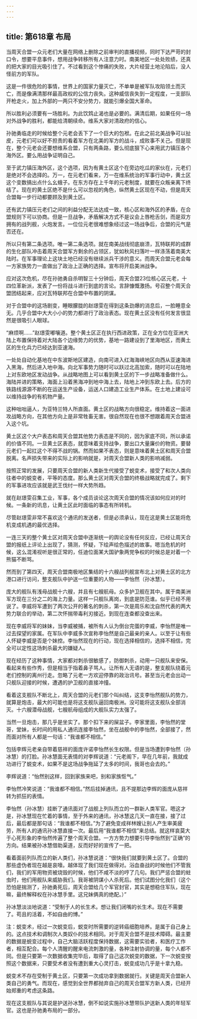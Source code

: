```yaml
---
---
---
```

title: 第618章 布局
---



当周天合盟一众元老们大量在网络上删除之前审判的直播视频，同时下达严苛的封口令，想要平息事件，想用战争转移所有人注意力时。南美地区一处处败绩，还真的把大家的目光吸引住了。不过看到这个惨痛的失败，大片经营土地沦陷后，没人怪前方的军队。

这是一件很危险的事情，世界上的国家力量灭亡，不单单是被军队攻陷领土而灭亡，而是像满清那样最高政权的公信力丧失。这种威信丧失到一定程度，一支部队开枪走火，加上外部的一两只不安分势力，就能引爆全国大革命。

所以胜利必须要有一场胜利。为此饮鸩止渴也是必要的。满清后期，如果任何一场对外战争的胜利，都能给清朝续命。维系大家对清政府的信心。

孙驰勇临走的时候给整个元老会丢下了一个巨大的包袱。在此之前北美战争可以扯皮，元老们可以好不担责的看着军方在北美的军方的战斗，成败事不关己。但是现在，整个元老会还要想维系合盟，只有两条路，要么彻底狠下心来用武力镇压各个海外区。要么用战争证明自己。

至于武力镇压海外区，这个选项，因为有黄土区这个在旁边吃瓜的家伙在，元老们是绝对不会选择的。万一，在元老们看来，万一在维系统治的军事行动中，黄土区这个变数搞出点什么幺蛾子。在东方存在上千年的元老制度，就要在众叛亲离下终结了。现在的黄土区绝不是什么可以忽视的角色，纵然黄土区现在不动，但是周天合盟每一步行动都要顾及到黄土区。

还有武力镇压元老们之间的利益分配无法达成一致，核心区和海外区的矛盾，在合盟规则下可以协商。但是一旦战争，矛盾解决方式不是议会上唇枪舌剑，而是双方拥有的战列舰，火炮发言。一位位元老很难想象经过这一场战争后，合盟的元气是否还在。

所以只有第二条选项。唯一第二条选项。就在南美战线彻底崩溃，瓦特联邦的成群的生化部队冲击着周天合盟军方剩余的占领区，犹如秋风扫落叶一样涤荡着南美大陆时。在军事理论上这块土地已经没有继续派兵干涉的意义。而周天合盟元老会每一方家族势力一直做出了政治上正确的选择。宣布将开启美洲战争。

应对这次危机，尽在孙驰勇自杀明智三十分钟后，周天合盟23位核心区元老，十四位革新派，发表了一份将战斗进行到底的言论。言辞慷慨激扬。号召整个周天合盟团结起来，应对瓦特联邦在合盟中布置的阴谋。

对于合盟中的这场剧变，睡眼朦胧的赵璟雯在得到这条劲爆的消息后，一脸睡意全无。几乎合盟中大大小小的势力都进行了政治表态。现在黄土区没有任何发言很显然是很吸引人眼球。

“麻烦啊……”赵璟雯嘟嚷道。整个黄土区正在执行西进政策，正在全方位在亚洲大陆上布置保持着对大陆各个边缘势力的优势，基地一路建设到了里海地区，而黄土区的生化兵力已经达到亚速海。

一处处自动化基地在中东波斯地区建造，向南可进入红海海峡地区向西从亚速海进入黑海，然后进入地中海。向北军事势力随时可以跃过北高加索，随时可以在陆地上对东欧地区发动战争。从战略地图上可以看到黄土区的下一步战略准备做什么。海陆并进的策略，海面上沿着黑海冲到地中海上去，陆地上冲到东欧上去。后方的铁路线源源不断的在运送生产设备，运送人口建造工业生产体系。在土地上建设可以维持战争的有机物产量。

这种咄咄逼人，为亚特兰特人所直面。黄土区的战略方向很稳定。维持着这一面进攻战略方向，在其他方向上是非常牲畜无害。很自然现在也很不想跟着周天合盟进入这个坑。

黄土区这个大户表态和周天合盟其他势力表态是不同的，因为家底不同，所以承诺的价值不同。一旦黄土区表态，就意味着支持战争，要出口大量廉价的物资。要替元老们一起扛这个不得不战的锅。然而如果不表态，则是意味着黄土区和周天合盟脱离。名声损失带来的实际上的影响就是，对周天合盟新人类的影响减弱。

按照正常的发展，只要周天合盟的新人类新生代接受了蜕变术，接受了和次人类向往者中的蜕变者，平等的态度。那么黄土区对周天合盟的终极战略就完成了。剩下的军事进攻应该就是武王伐纣一样大势所趋。

就在赵璟雯召集工业，军事，各个成员谈论这次周天合盟的情况该如何应对的时候。一条新的讯息，让黄土区此时面临的事态有所转机。

尽管赵璟雯非常不喜欢这个通讯的发送者，但是必须承认，现在这是黄土区能将危机变成机遇的最优选择。

一连三天的整个黄土区对周天合盟中逐渐统一的舆论没有任何反应，已经让周天合盟的报纸上评论上出现了，猜测，怀疑，下绘声绘色描述的故事。嗯当危机的时候，这么混淆视听是很正常的，任迪位面某大国驴象两党争权的时候总是对着一个熊猫不断骂。

然而到了第四天，周天合盟南极地区集结的十六艘战列舰宣布北上对黄土区的北方港口进行访问，整支舰队中护送一位重要的人物——李怡然（孙冰慧）。

庞大的舰队有浅母战舰十六艘，并且有七艘航母。众多护卫舰在其中。属于南美洲军方现在三分之二的海上力量。这样一只舰队离岗，到底是防范谁。似乎已经不用说了。李威将军遭到了两次公开的著名的刺杀，第一次是周乐和沈自然代表的两大势力联合的举动，第二次怀揣带毒利刃接近。到现在连查都没查出来。

现在李威将军的妹妹，当李威被捕，被所有人认为倒台完蛋的李威，李怡然是唯一过去探望的家属。在军队中李威多次宣称李怡然是自己最亲的亲人。以至于让有些人怀疑李威是否是个妹控。李怡然现在的行动，现在选择相信的，选择不相信，完全可以定性这场刺杀最大的嫌疑人。

现在经历了这种事情，大家都对刺杀很敏感了，防御刺杀，动用一只舰队来安保。看起来有些作秀，但是相当于指着鼻子骂人。让所有人无语的是，整支舰队绕着元老们控制的离州行走。忽略了元老一方欢迎停靠的政治讯号。甚至当元老会出动一只舰队迎接的时候，遭遇的护卫舰的直接冲撞。

看着这支舰队不断北上，周天合盟的元老们那个叫纠结，这支李怡然舰队的势力，就算是炮击，最大的可能也是将这支舰队逼回南极洲。没可能将这支舰队全部消灭。十六艘潜母战舰，七艘航母组成的大舰队实力太强了。

当然一旦炮击，那几乎是坐实了。那个扣下来的屎盆子。李家里面，李怡然的堂哥，堂妹，长时间的用私人通讯连接李怡然，坐在战舰中的李怡然，全部接了，然而面对所有人都是一句话：“我谁都不相信。”

包括李辉元老亲自带着慈祥的面庞许诺李怡然长生权限。但是当场遭到李怡然（孙冰慧）的打脸。孙冰慧面无表情的对李辉说道：“元老阁下，早在几年前，我就成功进行了蜕变术，如果不是这场战争拖延了太多的时间，我哥也会去的。”

李辉说道：“怡然别这样，回到家族来吧，别和家族怄气。”

李怡然冷笑说道：“我谁都不相信。”然后挂掉通讯，且不提那边李辉的面庞从慈祥转为抓狂的表情。

李怡然（孙冰慧）挂断了通讯面对了战舰上列队而立的一群新人类军官。嗯这才是，孙冰慧现在忙着的事情，至于外来的通讯，孙冰慧这几天一直在接，接了过后，最后都是那句话：“我谁都不相信。”为了避免变成祥林嫂让别人产生审美疲劳，所有人的通讯孙冰慧直接一次。最后用“我谁都不相信”来总结。就这样哀莫大于心死形象的李怡然传遍了整个周天合盟。一方方势力想要引导李怡然到“正确”的方向。结果被孙冰慧借助渠道，反而好好的宣传了一把。

看着面前列队而立的新人类们，孙冰慧说道：“很快我们就要到黄土区了。合盟的那些虚伪者现在越是哀嚎。越体现了我们现在做得对。浴血奋战的时候他们不管我们，我们的军用物资被烧毁的时候，他们不咸不淡的哼了几句。我们严惩合盟的蛀虫时，他们用舰队来威胁我们。我哥被阴谋小人杀死后。他们试图分化我们（这个恐怕是揣测了，孙驰勇死后，周天合盟给几个军官封官，其实是想稳住军队，现在嘛，最终解释权在孙冰慧手里。这兄妹俩真的绝配。）”

孙冰慧淡淡地说道：“受制于人的长生术。想让我们闭嘴的长生术。现在不需要了。苟且的活着，不如自由的博。”

注：蜕变术，经过一次蜕变后，蜕变时所需要的逆转癌细胞培养。是属于自己身上的。这点技术和调制次人类奴仆的技术相同。对于周天合盟不是技术障碍。最主要的数据是蜕变过程中，自己大脑活跃程度保持数据，这需要实验者，和医疗工作者，相互配合。每个人清醒的醒来电流刺激的量，各种注射协调的量，每个人都不同。但是只要第一次数据收集完毕后，取得了自己这次蜕变的数据，下一次蜕变按照这个数据来，只要受术者没有遭到重大心灵打击，蜕变成功几乎是十拿九稳。

蜕变术不存在受制于黄土区，只要第一次成功拿到数据就行。关键是周天合盟新人类自己的勇气。而现在，感觉到全世界都抛弃自己的周天合盟军方新人类，已经开始郑重的考虑这条路。

现在这支舰队与其说是护送孙冰慧，倒不如说实施孙冰慧带队护送新人类的年轻军官。这也是孙驰勇布局的一部分。